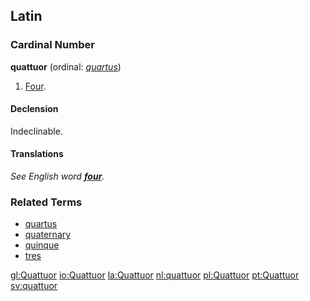 ==Latin==
===Cardinal Number===
'''quattuor''' (ordinal: ''[[quartus]]'')
# [[Four]].

====Declension====
Indeclinable.

====Translations====
''See English word '''[[four]]'''. ''


===Related Terms===
*[[quartus]]
*[[quaternary]]
*[[quinque]]
*[[tres]]

[[gl:Quattuor]]
[[io:Quattuor]]
[[la:Quattuor]]
[[nl:quattuor]]
[[pl:Quattuor]]
[[pt:Quattuor]]
[[sv:quattuor]]